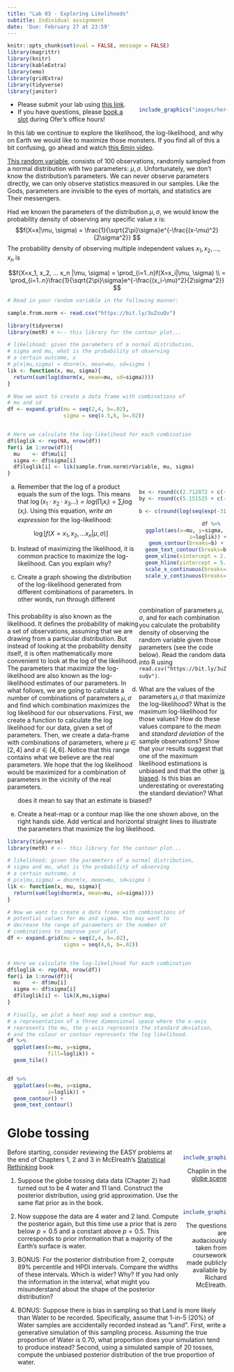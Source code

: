 ```yaml
---
title: "Lab 03 - Exploring Likelihoods"
subtitle: Individual assignment
date: 'Due: February 27 at 23:59'
---
```


<style>
.column-left{
  float: left;
  width: 60%;
  text-align: left;
}
.column-right-small{
  float: right;
  width: 20%;
  text-align: right;
  padding-left: 10px;
}

.column-right-large{
  float: right;
  width: 40%;
  text-align: right;
  padding-left: 10px;
}

.column-full{
  float: none;
  width: 100%;
  text-align: centre;
}

.center {
  height: 200px;
  border: 0px;
  text-align: center;
}


.RUsers {
  padding: 1em;
  background: aliceblue;
  color: black;
}


.SPSS {
  padding: 1em;
  background: whitesmoke;
  color: black;
}

</style>


```r
knitr::opts_chunk$set(eval = FALSE, message = FALSE)
library(magrittr)
library(knitr)
library(kableExtra)
library(emo)
library(gridExtra)
library(tidyverse)
library(janitor)
```


<div class="column-right-large">


```r

include_graphics("images/herebedragons.jpg")

```

</div>


* Please submit your lab using [this link](https://docs.google.com/forms/d/e/1FAIpQLSfXX-wXNueJqj85Dv-Y2but1v7ejVigK4V5nGH7l3yK2QDGSw/viewform).   
* If you have questions, please [book a slot](https://bit.ly/OferMeet) during Ofer's office hours!


In this lab we continue to explore the likelihood, the log-likelihood, and why on Earth we would like to maximize those monsters. If you find all of this a bit confusing, go ahead and watch [this 6min video](https://bit.ly/3LIobzf). 


[This random variable](https://bit.ly/3uZsuQv), consists of 100 observations, randomly sampled from a normal distribution with two parameters: $\mu, \sigma$. Unfortunately, we don't know the distribution's parameters. We can never observe parameters directly, we can only observe statistics measured in our samples. Like the Gods, parameters are invisible to the eyes of mortals, and statistics are Their messengers. 

Had we known the parameters of the distribution  $\mu, \sigma$, we would know the probability density of observing any specific value $x$ is:
$$f(X=x|\mu, \sigma) = \frac{1}{\sqrt{2\pi}\sigma}e^{-\frac{(x-\mu)^2}{2\sigma^2}} $$ 
The probability density of observing multiple independent values  $x_1, x_2, ..., x_n$ is 

$$f(X=x_1, x_2, ... x_n |\mu, \sigma) = \prod_{i=1..n}f(X=x_i|\mu, \sigma) \\
= \prod_{i=1..n}\frac{1}{\sqrt{2\pi}\sigma}e^{-\frac{(x_i-\mu)^2}{2\sigma^2}} $$ 

```r
# Read in your random variable in the following manner:

sample.from.norm <- read.csv("https://bit.ly/3uZsuQv")


```



```r
library(tidyverse)
library(metR) # <-- this library for the contour plot...

# likelihood: given the parameters of a normal distribution, 
# sigma and mu, what is the probability of observing 
# a certain outcome, x
# p(x|mu,sigma) = dnorm(x, mean=mu, sd=sigma )
lik <- function(x, mu, sigma){
  return(sum(log(dnorm(x, mean=mu, sd=sigma))))  
}

# Now we want to create a data frame with combinations of 
# mu and sd
df <- expand.grid(mu = seq(2,4, b=.02), 
                  sigma = seq(4.5,6, b=.02))


# Here we calculate the log-likelihood for each combination
df$loglik <- rep(NA, nrow(df))
for(i in 1:nrow(df)){
  mu    <- df$mu[i]
  sigma <- df$sigma[i]
  df$loglik[i] <- lik(sample.from.norm$rVariable, mu, sigma)
}


```

 
<div class="column-right-large">

```r

bx <- round(c(2.712872 + c(-1,1) %o% seq(0,2,by=.2)),2)
by <- round(c(5.151525 + c(-1,1) %o% seq(0,2,by=.2)),2) 

b <- c(round(log(seq(exp(-315), exp(-306.3258), length.out=9)),2))

df %>%  
  ggplot(aes(x=mu, y=sigma, 
             z=loglik)) +
  geom_contour(breaks=b) + 
  geom_text_contour(breaks=b) + 
  geom_vline(xintercept = 2.712872, color="grey", alpha=.8) + 
  geom_hline(yintercept = 5.151525, color="grey", alpha=.8) + 
  scale_x_continuous(breaks=bx)+ 
  scale_y_continuous(breaks=by, limits=c(4.5,6))


```

<br/>
<br/>
</div>

<div class="column-left" >

This probability is also known as the likelihood. It defines the probability of making a set of observations, assuming that we are drawing from a particular distribution. But instead of looking at the probability density itself, it is often mathematically more convenient to look at the log of the likelihood. The parameters that maximize the log-likelihood are also known as the log-likelihood estimates of our parameters. In what follows, we are going to calculate a number of combinations of parameters $\mu, \sigma$ and find which combination maximizes the log likelihood for our observations. First, we create a function to calculate the log likelihood for our data, given a set of parameters. Then, we create a data-frame with combinations of parameters, where $\mu\in[2,4]$ and $\sigma\in[4,6]$. Notice that this range contains what we believe are the  real parameters. We hope that the log likelihood would be maximized for a combination of parameters in the vicinity of the real parameters. 

</div><div class="column-full" >

a. Remember that the log of a product equals the sum of the logs. This means that $\log(x_1\cdot x_2\cdot x_3...) = log(\prod_i x_i) = \sum_i \log( x_i)$. Using this equation, *write an expression* for the log-likelihood: 

$$
\log\Big[f(X=x_1, x_2, ... x_n |\mu, \sigma)\Big]
$$ 

b. Instead of maximizing the likelihood, it is common practice to maximize the log-likelihood. Can you explain why? 

c. Create a graph showing the distribution of the log-likelihood generated from different combinations of parameters. In other words, run through different combination of parameters $\mu, \sigma$, and for each combination you calculate the probability density of observing the random variable given those parameters (see the code below). Read the random data into R using `read.csv("https://bit.ly/3uZsuQv")`.

d. What are the values of the parameters $\mu, \sigma$ that maximize the log-likelihood? What is the maximum log-likelihood for those values? How do these values compare to the *mean* and *standard deviation* of the sample observations? Show that your results suggest that one of the maximum likelihood estimations  is unbiased and that the other [is biased](https://www.youtube.com/watch?v=u2liUsAC61k). Is this bias an underestating or overestating the standard deviation? What does it mean to say that an estimate is biased?  

e. Create a heat-map or a contour map like the one shown above, on the right hands side. Add vertical and horizontal straight lines to illustrate the parameters that maximize the log likelihood. 

```r

library(tidyverse)
library(metR) # <-- this library for the contour plot...

# likelihood: given the parameters of a normal distribution, 
# sigma and mu, what is the probability of observing 
# a certain outcome, x
# p(x|mu,sigma) = dnorm(x, mean=mu, sd=sigma )
lik <- function(x, mu, sigma){
  return(sum(log(dnorm(x, mean=mu, sd=sigma))))  
}

# Now we want to create a data frame with combinations of 
# potential values for mu and sigma. You may want to 
# decrease the range of parameters or the number of 
# combinations to improve your plot.
df <- expand.grid(mu = seq(2,4, b=.02), 
                  sigma = seq(4,6, b=.02))


# Here we calculate the log-likelihood for each combination
df$loglik <- rep(NA, nrow(df))
for(i in 1:nrow(df)){
  mu    <- df$mu[i]
  sigma <- df$sigma[i]
  df$loglik[i] <- lik(X,mu,sigma)
}

# Finally, we plot a heat map and a contour map, 
# a representation of a three dimensional space where the x-axis
# represents the mu, the y-axis represents the standard deviation, 
# and the colour or contour represents the log likelihood.
df %>%
  ggplot(aes(x=mu, y=sigma,
             fill=loglik)) +
  geom_tile()


df %>%  
  ggplot(aes(x=mu, y=sigma, 
             z=loglik)) +
  geom_contour() + 
  geom_text_contour() 

```

</div>


# Globe tossing 


<div class="column-right-small">


```r
include_graphics("images/chaplinglobe.gif")
```

Chaplin in the [globe scene](https://www.youtube.com/watch?v=-jj-PaqFrBc)

<br/>
<br/>

```r
include_graphics("images/rethinking.png")

```
The questions are audaciously taken from coursework made publicly available by Richard McElreath.  
</div>



Before starting, consider reviewing the EASY problems at the end of Chapters 1, 2 and 3 in McElreath's [Statistical Rethinking](https://xcelab.net/rm/statistical-rethinking/) book

1. Suppose the globe tossing data data (Chapter 2) had turned out to be 4 water and 11 land. Construct the posterior distribution, using grid approximation. Use the same flat prior as in the book.

2. Now suppose the data are 4 water and 2 land. Compute the posterior again, but this time use a prior that is zero below $p = 0.5$ and a constant above $p = 0.5$. This corresponds to prior information that a majority of the Earth’s surface is water.

3. BONUS: For the posterior distribution from 2, compute 89% percentile and HPDI intervals. Compare the widths of these intervals. Which is wider? Why? If you had only the information in the interval, what might you misunderstand about the shape of the posterior distribution?

4. BONUS: Suppose there is bias in sampling so that Land is more likely than Water to be recorded. Specifically, assume that 1-in-5
(20%) of Water samples are accidentally recorded instead as ”Land”. First, write a generative simulation of this sampling process. Assuming the true proportion of Water is 0.70, what proportion does your simulation tend to produce instead? Second, using a simulated sample of 20 tosses, compute the unbiased posterior distribution of the true proportion of water.
<br/>

